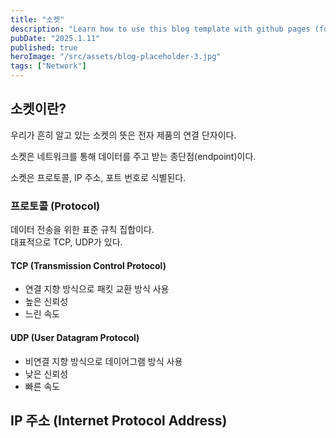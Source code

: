 ```yaml
---
title: "소켓"
description: "Learn how to use this blog template with github pages (for free, with no coding required)"
pubDate: "2025.1.11"
published: true
heroImage: "/src/assets/blog-placeholder-3.jpg"
tags: ["Network"]
---
```


## 소켓이란?

우리가 흔히 알고 있는 소켓의 뜻은 전자 제품의 연결 단자이다.

소켓은 네트워크를 통해 데이터를 주고 받는 종단점(endpoint)이다.

소켓은 프로토콜, IP 주소, 포트 번호로 식별된다.

### 프로토콜 (Protocol)

데이터 전송을 위한 표준 규칙 집합이다.<br/>
대표적으로 TCP, UDP가 있다.

#### TCP (Transmission Control Protocol)
- 연결 지향 방식으로 패킷 교환 방식 사용
- 높은 신뢰성
- 느린 속도

#### UDP (User Datagram Protocol)
- 비연결 지향 방식으로 데이어그램 방식 사용
- 낮은 신뢰성
- 빠른 속도


## IP 주소 (Internet Protocol Address)